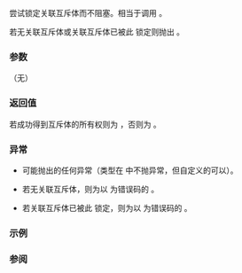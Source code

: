 {{cpp/thread/unique_lock/title|try_lock}}
{{cpp/thread/unique_lock/navbar}}
{{dcl begin}}
{{dcl|since=c++11|1=
bool try_lock();
}}
{{dcl end}}

尝试锁定关联互斥体而不阻塞。相当于调用 {{c|mutex()-&gt;try_lock()}}。

若无关联互斥体或关联互斥体已被此 {{tt|std::unique_lock}} 锁定则抛出 {{lc|std::system_error}}。

===参数===
（无）

===返回值===
若成功得到互斥体的所有权则为 {{c|true}}，否则为 {{c|false}}。

===异常===
* {{c|mutex()-&gt;try_lock()}} 可能抛出的任何异常（{{named req|Mutex}}类型在 {{tt|try_lock}} 中不抛异常，但自定义的{{named req|Lockable|可锁}}可以）。

* 若无关联互斥体，则为以 {{lc|std::errc::operation_not_permitted}} 为错误码的 {{lc|std::system_error}}。

* 若关联互斥体已被此 {{tt|std::unique_lock}} 锁定，则为以 {{lc|std::errc::resource_deadlock_would_occur}} 为错误码的 {{lc|std::system_error}}。

===示例===
{{example
|以下示例尝试获取一个互斥体，将之锁定并解锁。
|code=
#include &lt;chrono&gt;
#include &lt;iostream&gt;
#include &lt;mutex&gt;
#include &lt;thread&gt;
#include &lt;vector&gt;

using namespace std::chrono_literals;

int main()
{
    std::mutex counter_mutex;
    std::vector&lt;std::thread&gt; threads;
    using Id = int;

    auto worker_task = [&amp;](Id id, std::chrono::seconds wait, std::chrono::seconds acquire)
    {
        // 获取锁之前等待几秒钟。
        std::this_thread::sleep_for(wait);

        std::unique_lock&lt;std::mutex&gt; lock(counter_mutex, std::defer_lock);
        if (lock.try_lock())
            std::cout &lt;&lt; '#' &lt;&lt; id &lt;&lt; ", 已获得锁。\n";
        else
        {
            std::cout &lt;&lt; '#' &lt;&lt; id &lt;&lt; ", 获得锁失败。\n";
            return;
        }

        // 将锁保留一段时间。
        std::this_thread::sleep_for(acquire);

        std::cout &lt;&lt; '#' &lt;&lt; id &lt;&lt; ", 释放锁（通过析构函数）。\n";
    };

    threads.emplace_back(worker_task, Id{0}, 0s, 2s);
    threads.emplace_back(worker_task, Id{1}, 1s, 0s);
    threads.emplace_back(worker_task, Id{2}, 3s, 0s);

    for (auto&amp; thread : threads)
        thread.join();
}
|output=
#0, 已获得锁。
#1, 获得锁失败。
#0, 释放锁（通过析构函数）。
#2, 已获得锁。
#2, 释放锁（通过析构函数）。
}}

===参阅===
{{dsc begin}}
{{dsc inc|cpp/thread/unique_lock/dsc lock}}
{{dsc inc|cpp/thread/unique_lock/dsc try_lock_for}}
{{dsc inc|cpp/thread/unique_lock/dsc try_lock_until}}
{{dsc inc|cpp/thread/unique_lock/dsc unlock}}
{{dsc end}}

{{langlinks|de|en|es|fr|it|ja|pt|ru}}